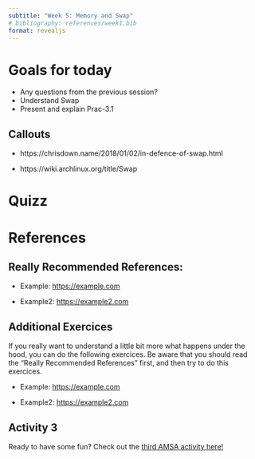 ```yaml
---
subtitle: "Week 5: Memory and Swap"
# bibliography: references/week1.bib
format: revealjs
---
```


# Goals for today

-   Any questions from the previous session?
-   Understand Swap
-   Present and explain Prac-3.1

## Callouts {.smaller}

- https://chrisdown.name/2018/01/02/in-defence-of-swap.html

- https://wiki.archlinux.org/title/Swap

# Quizz

# References

## Really Recommended References: {.smaller}

-   Example: <https://example.com>

-   Example2: <https://example2.com>

## Additional Exercices {.smaller}

If you really want to understand a little bit more what happens under the hood, you can do the following exercices. Be aware that you should read the "Really Recommended References" first, and then try to do this exercices.

-   Example: <https://example.com>

-   Example2: <https://example2.com>

## Activity 3 {.smaller}

Ready to have some fun? Check out the [third AMSA activity here!](/activities/act-3.qmd)

